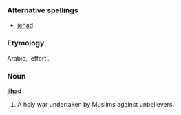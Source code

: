 ===Alternative spellings===
*[[jehad]]

===Etymology===
Arabic, 'effort'.

===Noun===
'''jihad'''
# A holy war undertaken by Muslims against unbelievers.
